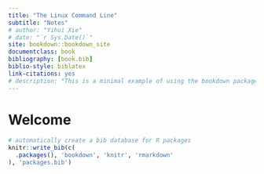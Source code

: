 ```yaml
--- 
title: "The Linux Command Line"
subtitle: "Notes"
# author: "Yihui Xie"
# date: "`r Sys.Date()`"
site: bookdown::bookdown_site
documentclass: book
bibliography: [book.bib]
biblio-style: biblatex
link-citations: yes
# description: "This is a minimal example of using the bookdown package to write a book. The output format for this example is bookdown::gitbook."
---
```


# Welcome {-}

```r
# automatically create a bib database for R packages
knitr::write_bib(c(
  .packages(), 'bookdown', 'knitr', 'rmarkdown'
), 'packages.bib')
```


